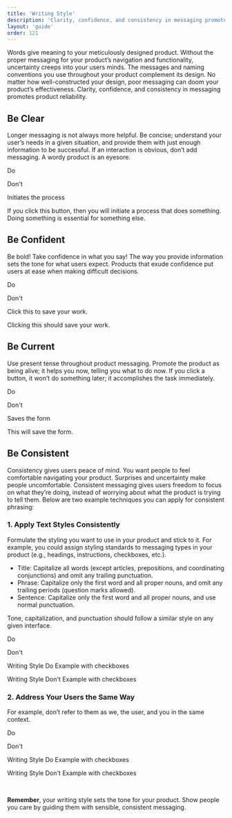```yaml
---
title: 'Writing Style'
description: 'Clarity, confidence, and consistency in messaging promotes product reliability.'
layout: 'guide'
order: 121
---
```


Words give meaning to your meticulously designed product. Without the proper messaging for your product’s navigation and functionality, uncertainty creeps into your users minds. The messages and naming conventions you use throughout your product complement its design. No matter how well-constructed your design, poor messaging can doom your product’s effectiveness. Clarity, confidence, and consistency in messaging promotes product reliability.

## Be Clear

Longer messaging is not always more helpful. Be concise; understand your user’s needs in a given situation, and provide them with just enough information to be successful. If an interaction is obvious, don’t add messaging. A wordy product is an eyesore.
<br/>

<Grid templateColumns="70px 1fr" autoRows="auto" gap="2rem">
	<Grid.Item>
		<p class="do-text">Do</p>
        <p class="dont-text">Don't</p>
	</Grid.Item>
	<Grid.Item>
		<p>Initiates the process</p>
        <p>If you click this button, then you will initiate a process that does something. Doing something is essential for something else.</p>
	</Grid.Item>
</Grid>

<!--
<table>
    <thead>
        <tr>
            <th>Example</th>
        </tr>
    </thead>
    <tbody>
        <tr>
            <td>
                <div class="d-flex align-items-center">
                    <svg class="lexicon-icon lexicon-icon-check do mr-3"><use xlink:href="/vendor/lexicon/icons.svg#check"></use></svg>
                    <span>Initiates the process</span>
                </div>
            </td>
        </tr>
        <tr>
            <td>
                <div class="d-flex align-items-center">
                    <svg class="lexicon-icon lexicon-icon-check dont mr-3"><use xlink:href="/vendor/lexicon/icons.svg#times"></use></svg>
                    <span>If you click this button, then you will initiate a process that does something. Doing something is essential for something else.</span>
                </div>
            </td>
        </tr>
    <tbody>
</table> -->

## Be Confident

Be bold! Take confidence in what you say! The way you provide information sets the tone for what users expect. Products that exude confidence put users at ease when making difficult decisions.
<br/>

<Grid templateColumns="70px 1fr" autoRows="auto" gap="2rem">
	<Grid.Item>
		<p class="do-text">Do</p>
        <p class="dont-text">Don't</p>
	</Grid.Item>
	<Grid.Item>
		<p>Click this to save your work.</p>
        <p>Clicking this should save your work.</p>
	</Grid.Item>
</Grid>

<!--
<table>
    <thead>
        <tr>
            <th>Example</th>
        </tr>
    </thead>
    <tbody>
        <tr>
            <td>
                <div class="d-flex align-items-center">
                    <svg class="lexicon-icon lexicon-icon-check do mr-3"><use xlink:href="/vendor/lexicon/icons.svg#check"></use></svg>
                    <span>Click this to save your work.</span>
                </div>
            </td>
        </tr>
        <tr>
            <td>
                <div class="d-flex align-items-center">
                    <svg class="lexicon-icon lexicon-icon-check dont mr-3"><use xlink:href="/vendor/lexicon/icons.svg#times"></use></svg>
                    <span>Clicking this should save your work.</span>
                </div>
            </td>
        </tr>
    <tbody>
</table> -->

## Be Current

Use present tense throughout product messaging. Promote the product as being alive; it helps you now, telling you what to do now. If you click a button, it won’t do something later; it accomplishes the task immediately.
<br/>

<Grid templateColumns="70px 1fr" autoRows="auto" gap="2rem">
	<Grid.Item>
		<p class="do-text">Do</p>
        <p class="dont-text">Don't</p>
	</Grid.Item>
	<Grid.Item>
		<p>Saves the form </p>
        <p>This will save the form.</p>
	</Grid.Item>
</Grid>

<!--
<table>
    <thead>
        <tr>
            <th>Example</th>
        </tr>
    </thead>
    <tbody>
        <tr>
            <td>
                <div class="d-flex align-items-center">
                    <svg class="lexicon-icon lexicon-icon-check do mr-3"><use xlink:href="/vendor/lexicon/icons.svg#check"></use></svg>
                    <span>Saves the form</span>
                </div>
            </td>
        </tr>
        <tr>
            <td>
                <div class="d-flex align-items-center">
                    <svg class="lexicon-icon lexicon-icon-check dont mr-3"><use xlink:href="/vendor/lexicon/icons.svg#times"></use></svg>
                    <span>This will save the form.</span>
                </div>
            </td>
        </tr>
    <tbody>
</table> -->

## Be Consistent

Consistency gives users peace of mind. You want people to feel comfortable navigating your product. Surprises and uncertainty make people uncomfortable. Consistent messaging gives users freedom to focus on what they’re doing, instead of worrying about what the product is trying to tell them. Below are two example techniques you can apply for consistent phrasing:

### 1. Apply Text Styles Consistently

Formulate the styling you want to use in your product and stick to it. For example, you could assign styling standards to messaging types in your product (e.g., headings, instructions, checkboxes, etc.).

-   Title: Capitalize all words (except articles, prepositions, and coordinating conjunctions) and omit any trailing punctuation.
-   Phrase: Capitalize only the first word and all proper nouns, and omit any trailing periods (question marks allowed).
-   Sentence: Capitalize only the first word and all proper nouns, and use normal punctuation.

Tone, capitalization, and punctuation should follow a similar style on any given interface.
<br/>

<Grid templateColumns="70px 1fr" autoRows="auto" gap="2rem">
	<Grid.Item>
		<p class="do-text">Do</p>
        <p class="dont-text">Don't</p>
	</Grid.Item>
	<Grid.Item>
		<p>Writing Style Do Example with checkboxes </p>
        <p>Writing Style Don't Example with checkboxes</p>
	</Grid.Item>
</Grid>

<!--
<table>
    <thead>
        <tr>
            <th>Example</th>
        </tr>
    </thead>
    <tbody>
        <tr>
            <td>
                <div class="d-flex align-items-center">
                    <svg class="lexicon-icon lexicon-icon-check do mr-3"><use xlink:href="/vendor/lexicon/icons.svg#check"></use></svg>
                    <img src="/images/WritingStyleDoExample.png" alt="Writing Style Do Example with checkboxes" />
                </div>
            </td>
        </tr>
        <tr>
            <td>
                <div class="d-flex align-items-center">
                    <svg class="lexicon-icon lexicon-icon-check dont mr-3"><use xlink:href="/vendor/lexicon/icons.svg#times"></use></svg>
                    <img src="/images/WritingStyleDontExample.png" alt="Writing Style Don't Example with checkboxes" />
                </div>
            </td>
        </tr>
    <tbody>
</table> -->

### 2. Address Your Users the Same Way

For example, don’t refer to them as we, the user, and you in the same context.
<br/>

<Grid templateColumns="70px 1fr" autoRows="auto" gap="2rem">
	<Grid.Item>
		<p class="do-text">Do</p>
        <p class="dont-text">Don't</p>
	</Grid.Item>
	<Grid.Item>
		<p>Writing Style Do Example with checkboxes </p>
        <p>Writing Style Don't Example with checkboxes</p>
	</Grid.Item>
</Grid>
<br/>

<!--

<table>
    <thead>
        <tr>
            <th>Example</th>
        </tr>
    </thead>
    <tbody>
        <tr>
            <td>
                <div class="d-flex align-items-center">
                    <svg class="lexicon-icon lexicon-icon-check do mr-3"><use xlink:href="/vendor/lexicon/icons.svg#check"></use></svg>
                    <span>Click the button to continue. You can select the other button at any time.</span>
                </div>
            </td>
        </tr>
        <tr>
            <td>
                <div class="d-flex align-items-center">
                    <svg class="lexicon-icon lexicon-icon-check dont mr-3"><use xlink:href="/vendor/lexicon/icons.svg#times"></use></svg>
                    <span>Click the button so we can continue. The user can select the other button at any time.</span>
                </div>
            </td>
        </tr>
    <tbody>
</table> -->

**Remember**, your writing style sets the tone for your product. Show people you care by guiding them with sensible, consistent messaging.

